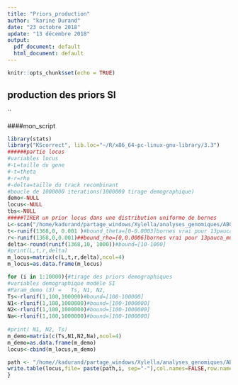 ```yaml
---
title: "Priors_production"
author: "karine Durand"
date: "23 octobre 2018"
update: "13 décembre 2018"
output:
  pdf_document: default
  html_document: default
---
```


```r
knitr::opts_chunk$set(echo = TRUE)
```


## production des priors SI

``

####mon_script
```r
library(stats)
library("KScorrect", lib.loc="~/R/x86_64-pc-linux-gnu-library/3.3")
######partie locus 
#variables locus
#-L=taille du gene
#-t=theta
#-r=rho
#-delta=taille du track recombinant
#boucle de 1000000 iterations(1000000 tirage demographique)
demo<-NULL
locus<-NULL
tbs<-NULL
#####TIRER un prior locus dans une distribution uniforme de bornes 
L<-scan("/home/kadurand/partage_windows/Xylella/analyses_genomiques/ABC/1368oRTHOLOGUES_summarystats/lenght")#bound_taille du gene[100-2500]
t<-runif(1368,0, 0.001 )#bound_theta=[0-0.0003]bornes vrai pour 13pauca_multiplex augmenter la borne sup à 0.001]
r<-runif(1368,0,0.001)##bound_rho=[0,0.0006]bornes vrai pour 13pauca_multiplex augmenter la borne sup à 0.001]
delta<-round(runif(1368,10, 1000))#bound=[10-1000]
#print(L,t,r,delta)
m_locus=matrix(c(L,t,r,delta),ncol=4)
m_locus=as.data.frame(m_locus)

for (i in 1:10000){#tirage des priors demographiques
#variables demographique modéle SI
#Param_demo (3) =   Ts, N1, N2,
Ts<-rlunif(1,100,100000)#bound=[100-100000]
N1<-rlunif(1,100,1000000)#bound=[100-1000000]
N2<-rlunif(1,100,1000000)#bound=[100-1000000]
Na<-rlunif(1,100,1000000)#bound=[100-1000000]
 
#print( N1, N2, Ts)
m_demo=matrix(c(Ts,N1,N2,Na),ncol=4)
m_demo=as.data.frame(m_demo)
locus<-cbind(m_locus,m_demo)

path <- "/home//kadurand/partage_windows/Xylella/analyses_genomiques/ABC/fastSimBac_linux/Priors_SI_10000/priorSI-" 
write.table(locus,file= paste(path,i, sep="-"),col.names=FALSE,row.names =FALSE)
}
```


